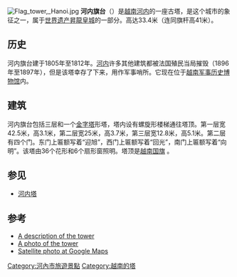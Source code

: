 {{coord|21|1|57|N|105|50|23|E|display=title}}
[[Image:Flag_tower,_Hanoi.jpg|thumb]]
{{maplink|frame=yes|frame-width=220|zoom=15|type=shape|text=地图}}
'''河内旗台'''（{{vie|hn=榾旗河内|qn=Cột cờ Hà Nội}}）是[[越南|越南]][[河内|河内]]的一座古塔，是这个城市的象征之一，属于[[世界遗产|世界遗产]][[昇龍皇城|昇龍皇城]]的一部分。高达33.4米（连同旗杆高41米）。

== 历史 ==
河内旗台建于1805年至1812年。[[河内|河内]]许多其他建筑都被法国殖民当局摧毁（1896年至1897年），但是该塔幸存了下来，用作军事哨所。它现在位于[[越南军事历史博物馆|越南军事历史博物馆]]内。

== 建筑 ==
河内旗台包括三层和一个[[金字塔|金字塔]]形塔，塔内设有螺旋形楼梯通往塔顶。第一层宽42.5米，高3.1米，第二层宽25米，高3.7米，第三层宽12.8米，高5.1米。第二层有四个门。东门上匾额写着“迎旭”，西门上匾额写着“回光”，南门上匾额写着“向明”。该塔由36个花形和6个扇形窗照明。塔顶是[[越南国旗|越南国旗]] 。

==参见==
* [[河内塔|河内塔]]

==参考==
{{commonscat-inline}}
* [https://web.archive.org/web/20060428114432/http://www.netnam.vn/ai3hanoi/hanoi/beaty-spots.htm A description of the tower]
* [https://web.archive.org/web/20120204220725/http://www.vietnamtour.org/photos_album/hanoi/hanoi_flag_tower_big.jpg A photo of the tower]
* [http://maps.google.com/maps?t=k&ie=UTF8&ll=21.032591,105.839903&spn=0.002333,0.003616&om=1 Satellite photo at Google Maps] {{Wayback|url=http://maps.google.com/maps?t=k&ie=UTF8&ll=21.032591,105.839903&spn=0.002333,0.003616&om=1 |date=20111217152129 }}

{{Hanoi Tourism}}

[[Category:河內市旅遊景點|Category:河內市旅遊景點]]
[[Category:越南的塔|Category:越南的塔]]